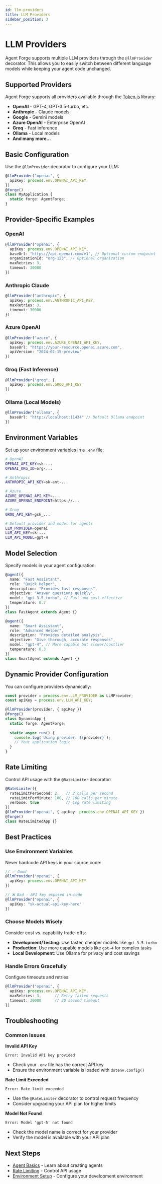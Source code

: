 ```yaml
---
id: llm-providers
title: LLM Providers
sidebar_position: 3
---
```


# LLM Providers

Agent Forge supports multiple LLM providers through the `@llmProvider` decorator. This allows you to easily switch between different language models while keeping your agent code unchanged.

## Supported Providers

Agent Forge supports all providers available through the [Token.js](https://token.js.org) library:

- **OpenAI** - GPT-4, GPT-3.5-turbo, etc.
- **Anthropic** - Claude models
- **Google** - Gemini models  
- **Azure OpenAI** - Enterprise OpenAI
- **Groq** - Fast inference
- **Ollama** - Local models
- **And many more...**

## Basic Configuration

Use the `@llmProvider` decorator to configure your LLM:

```typescript
@llmProvider("openai", {
  apiKey: process.env.OPENAI_API_KEY
})
@forge()
class MyApplication {
  static forge: AgentForge;
}
```

## Provider-Specific Examples

### OpenAI
```typescript
@llmProvider("openai", {
  apiKey: process.env.OPENAI_API_KEY,
  baseUrl: "https://api.openai.com/v1", // Optional custom endpoint
  organizationId: "org-123", // Optional organization
  maxRetries: 3,
  timeout: 30000
})
```

### Anthropic Claude
```typescript
@llmProvider("anthropic", {
  apiKey: process.env.ANTHROPIC_API_KEY,
  maxRetries: 3,
  timeout: 30000
})
```

### Azure OpenAI
```typescript
@llmProvider("azure", {
  apiKey: process.env.AZURE_OPENAI_API_KEY,
  baseUrl: "https://your-resource.openai.azure.com",
  apiVersion: "2024-02-15-preview"
})
```

### Groq (Fast Inference)
```typescript
@llmProvider("groq", {
  apiKey: process.env.GROQ_API_KEY
})
```

### Ollama (Local Models)
```typescript
@llmProvider("ollama", {
  baseUrl: "http://localhost:11434" // Default Ollama endpoint
})
```

## Environment Variables

Set up your environment variables in a `.env` file:

```bash
# OpenAI
OPENAI_API_KEY=sk-...
OPENAI_ORG_ID=org-...

# Anthropic  
ANTHROPIC_API_KEY=sk-ant-...

# Azure
AZURE_OPENAI_API_KEY=...
AZURE_OPENAI_ENDPOINT=https://...

# Groq
GROQ_API_KEY=gsk_...

# Default provider and model for agents
LLM_PROVIDER=openai
LLM_API_KEY=sk-...
LLM_API_MODEL=gpt-4
```

## Model Selection

Specify models in your agent configuration:

```typescript
@agent({
  name: "Fast Assistant",
  role: "Quick Helper",
  description: "Provides fast responses",
  objective: "Answer questions quickly",
  model: "gpt-3.5-turbo", // Fast and cost-effective
  temperature: 0.7
})
class FastAgent extends Agent {}

@agent({
  name: "Smart Assistant", 
  role: "Advanced Helper",
  description: "Provides detailed analysis",
  objective: "Give thorough, accurate responses",
  model: "gpt-4", // More capable but slower/costlier
  temperature: 0.3
})
class SmartAgent extends Agent {}
```

## Dynamic Provider Configuration

You can configure providers dynamically:

```typescript
const provider = process.env.LLM_PROVIDER as LLMProvider;
const apiKey = process.env.LLM_API_KEY;

@llmProvider(provider, { apiKey })
@forge()
class DynamicApp {
  static forge: AgentForge;
  
  static async run() {
    console.log(`Using provider: ${provider}`);
    // Your application logic
  }
}
```

## Rate Limiting

Control API usage with the `@RateLimiter` decorator:

```typescript
@RateLimiter({
  rateLimitPerSecond: 2,   // 2 calls per second
  rateLimitPerMinute: 100, // 100 calls per minute
  verbose: true            // Log rate limiting
})
@llmProvider("openai", { apiKey: process.env.OPENAI_API_KEY })
@forge()
class RateLimitedApp {}
```

## Best Practices

### Use Environment Variables
Never hardcode API keys in your source code:

```typescript
// ✅ Good
@llmProvider("openai", {
  apiKey: process.env.OPENAI_API_KEY
})

// ❌ Bad - API key exposed in code
@llmProvider("openai", {
  apiKey: "sk-actual-api-key-here"
})
```

### Choose Models Wisely
Consider cost vs. capability trade-offs:

- **Development/Testing**: Use faster, cheaper models like `gpt-3.5-turbo`
- **Production**: Use more capable models like `gpt-4` for complex tasks
- **Local Development**: Use Ollama for privacy and cost savings

### Handle Errors Gracefully
Configure timeouts and retries:

```typescript
@llmProvider("openai", {
  apiKey: process.env.OPENAI_API_KEY,
  maxRetries: 3,      // Retry failed requests
  timeout: 30000      // 30 second timeout
})
```

## Troubleshooting

### Common Issues

**Invalid API Key**
```
Error: Invalid API key provided
```
- Check your `.env` file has the correct API key
- Ensure the environment variable is loaded with `dotenv.config()`

**Rate Limit Exceeded**
```
Error: Rate limit exceeded
```
- Use the `@RateLimiter` decorator to control request frequency
- Consider upgrading your API plan for higher limits

**Model Not Found**
```
Error: Model 'gpt-5' not found
```
- Check the model name is correct for your provider
- Verify the model is available with your API plan

## Next Steps

- [Agent Basics](../agents/agent-basics.mdx) - Learn about creating agents
- [Rate Limiting](../../api-reference/utilities/rate-limiter) - Control API usage
- [Environment Setup](../installation.mdx) - Configure your development environment 